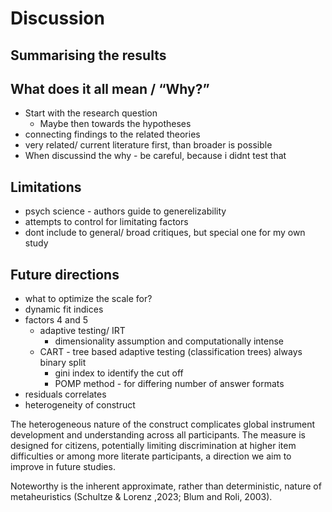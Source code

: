 # Discussion

## Summarising the results

## What does it all mean / "Why?"

- Start with the research question
  - Maybe then towards the hypotheses
- connecting findings to the related theories
- very related/ current literature first, than broader is possible
- When discussind the why - be careful, because i didnt test that

## Limitations

- psych science - authors guide to generelizability
- attempts to control for limitating factors
- dont include to general/ broad critiques, but special one for my own study

## Future directions

########################################

- what to optimize the scale for?
- dynamic fit indices
- factors 4 and 5
    - adaptive testing/ IRT
        - dimensionality assumption and computationally intense
    - CART - tree based adaptive testing (classification trees) always binary split
        - gini index to identify the cut off 
        - POMP method - for differing number of answer formats
- residuals correlates 
- heterogeneity of construct 

The heterogeneous nature of the construct complicates global instrument development and understanding across all participants. The measure is designed for citizens, potentially limiting discrimination at higher item difficulties or among more literate participants, a direction we aim to improve in future studies.


Noteworthy is the inherent approximate, rather than deterministic, nature of metaheuristics (Schultze & Lorenz ,2023; Blum and Roli, 2003).